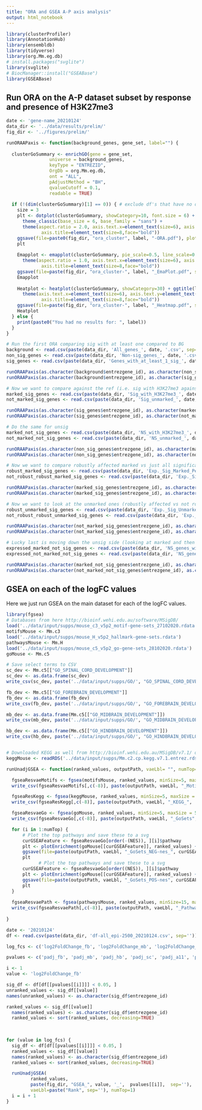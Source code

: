 ```yaml
---
title: "ORA and GSEA A-P axis analysis"
output: html_notebook
---
```



```r
library(clusterProfiler)
library(AnnotationHub)
library(ensembldb)
library(tidyverse)
library(org.Mm.eg.db)
# install.packages("svglite")
library(svglite)
# BiocManager::install("GSEABase")
library(GSEABase)
```


## Run ORA on the A-P dataset subset by response and presence of H3K27me3

```r
date <- 'gene-name_20210124'
data_dir <- '../data/results/prelim/'
fig_dir <- '../figures/prelim/'

runORAAPaxis <- function(background_genes, gene_set, label="") {
  
  clusterGoSummary <- enrichGO(gene = gene_set, 
                universe = background_genes,
                keyType = "ENTREZID",
                OrgDb = org.Mm.eg.db, 
                ont = "ALL",
                pAdjustMethod = "BH", 
                qvalueCutoff = 0.1, 
                readable = TRUE)
  
  if (!(dim(clusterGoSummary)[1] == 0)) { # exclude df's that have no observations
    size = 3
    plt <- dotplot(clusterGoSummary, showCategory=10, font.size = 6) + ggtitle(label) + 
      theme_classic(base_size = 6, base_family = "sans") + 
      theme(aspect.ratio = 2.0, axis.text.x=element_text(size=6), axis.text.y=element_text(size=6),
             axis.title=element_text(size=8,face="bold"))
    ggsave(file=paste0(fig_dir, "ora_cluster", label, "-ORA.pdf"), plot=plt,  width=5, height=5 * 2.0)
    plt
    
    Emapplot <- emapplot(clusterGoSummary, pie_scale=0.5, line_scale=0.2, showCategory=15, layout = "nicely") + ggtitle(label) +
      theme(aspect.ratio = 1.0, axis.text.x=element_text(size=6), axis.text.y=element_text(size=6),
             axis.title=element_text(size=8,face="bold"))
    ggsave(file=paste(fig_dir, "ora_cluster-", label, "_EmaPlot.pdf", sep=''), plot=Emapplot,  width=size, height=size)
    Emapplot
    
    Heatplot <- heatplot(clusterGoSummary, showCategory=30) + ggtitle(label) +
      theme(axis.text.x=element_text(size=6), axis.text.y=element_text(size=6),
             axis.title=element_text(size=8,face="bold"))
    ggsave(file=paste(fig_dir, "ora_cluster-", label, "_Heatmap.pdf", sep=''), width=10, height=8, plot=Heatplot)
    Heatplot
  } else {
    print(paste0("You had no results for: ", label))
  }
}

# Run the first ORA comparing sig with at least one compared to BG
background <- read.csv(paste(data_dir, 'All_genes_', date, '.csv', sep=''))
non_sig_genes <- read.csv(paste(data_dir, 'Non-sig_genes_', date, '.csv', sep=''))
sig_genes <- read.csv(paste(data_dir, 'Genes_with_at_least_1_sig_', date, '.csv', sep=''))

runORAAPaxis(as.character(background$entrezgene_id), as.character(non_sig_genes$entrezgene_id), "nonSig-vs-BG")
runORAAPaxis(as.character(background$entrezgene_id), as.character(sig_genes$entrezgene_id), "sig-vs-BG")

# Now we want to compare against the ref (i.e. sig with H3K27me3 against sig)
marked_sig_genes <- read.csv(paste(data_dir, 'Sig_with_H3K27me3_', date, '.csv', sep=''))
not_marked_sig_genes <- read.csv(paste(data_dir, 'Sig_unmarked_', date, '.csv', sep=''))

runORAAPaxis(as.character(sig_genes$entrezgene_id), as.character(marked_sig_genes$entrezgene_id), "SigMarked-vs-sig")
runORAAPaxis(as.character(sig_genes$entrezgene_id), as.character(not_marked_sig_genes$entrezgene_id), "SigNotMarked-vs-sig")

# Do the same for unsig
marked_not_sig_genes <- read.csv(paste(data_dir, 'NS_with_H3K27me3_', date, '.csv', sep=''))
not_marked_not_sig_genes <- read.csv(paste(data_dir, 'NS_unmarked_', date, '.csv', sep=''))

runORAAPaxis(as.character(non_sig_genes$entrezgene_id), as.character(marked_not_sig_genes$entrezgene_id), "NSMarked-vs-NS")
runORAAPaxis(as.character(non_sig_genes$entrezgene_id), as.character(not_marked_not_sig_genes$entrezgene_id), "NSNotMarked-vs-NS")

# Now we want to compare robustly affected marked vs just all significantly affected and marked
robust_marked_sig_genes <- read.csv(paste(data_dir, 'Exp._Sig_Marked_Perturbed_', date, '.csv', sep=''))
not_robust_robust_marked_sig_genes <- read.csv(paste(data_dir, 'Exp._Sig_Marked_un-Perturbed_', date, '.csv', sep=''))

runORAAPaxis(as.character(marked_sig_genes$entrezgene_id), as.character(robust_marked_sig_genes$entrezgene_id), "RobustSigMarked-vs-SigMarked")
runORAAPaxis(as.character(marked_sig_genes$entrezgene_id), as.character(not_robust_robust_marked_sig_genes$entrezgene_id), "NotRobustSigMarked-vs-SigMarked")

# Now we want to look at the unmarked ones (robustly affected vs not robustly affected )
robust_unmarked_sig_genes <- read.csv(paste(data_dir, 'Exp._Sig_Unmarked_Perturbed_', date, '.csv', sep=''))
not_robust_robust_unmarked_sig_genes <- read.csv(paste(data_dir, 'Exp._Sig_Unmarked_un-Perturbed_', date, '.csv', sep=''))

runORAAPaxis(as.character(not_marked_sig_genes$entrezgene_id), as.character(robust_unmarked_sig_genes$entrezgene_id), "RobustSigUnmarked-vs-SigUnmarked")
runORAAPaxis(as.character(not_marked_sig_genes$entrezgene_id), as.character(not_robust_robust_unmarked_sig_genes$entrezgene_id), "NotRobustSigUnmarked-vs-SigUnmarked")

# Lucky last is moving down the unsig side (looking at marked and then unmarked)
expressed_marked_not_sig_genes <- read.csv(paste(data_dir, 'NS_genes_with_H3K27me3_and_expression_', date, '.csv', sep=''))
expressed_not_marked_not_sig_genes <- read.csv(paste(data_dir, 'NS_genes_unmarked_and_expression_', date, '.csv', sep=''))

runORAAPaxis(as.character(marked_not_sig_genes$entrezgene_id), as.character(expressed_marked_not_sig_genes$entrezgene_id), "NSMarkedExpressed-vs-NSMarked")
runORAAPaxis(as.character(not_marked_not_sig_genes$entrezgene_id), as.character(expressed_not_marked_not_sig_genes$entrezgene_id), "NSNotMarkedExpressed-vs-NSNotMarked")


```


## GSEA on each of the logFC values 

Here we just run GSEA on the main dataset for each of the logFC values.

```r
library(fgsea)
# Databases from here http://bioinf.wehi.edu.au/software/MSigDB/
load('../data/input/supps/mouse_c3_v5p2_motif-gene-sets_27102020.rdata')
motifsMouse <- Mm.c3
load('../data/input/supps/mouse_H_v5p2_hallmark-gene-sets.rdata')
pathwaysMouse <- Mm.H
load('../data/input/supps/mouse_c5_v5p2_go-gene-sets_28102020.rdata')
goMouse <- Mm.c5

# Save select terms to CSV
sc_dev <- Mm.c5[["GO_SPINAL_CORD_DEVELOPMENT"]]
sc_dev <- as.data.frame(sc_dev)
write_csv(sc_dev, paste('../data/input/supps/GO/', "GO_SPINAL_CORD_DEVELOPMENT", '.csv', sep=""))

fb_dev <- Mm.c5[["GO_FOREBRAIN_DEVELOPMENT"]]
fb_dev <- as.data.frame(fb_dev)
write_csv(fb_dev, paste('../data/input/supps/GO/', "GO_FOREBRAIN_DEVELOPMENT", '.csv', sep=""))

mb_dev <- as.data.frame(Mm.c5[["GO_MIDBRAIN_DEVELOPMENT"]])
write_csv(mb_dev, paste('../data/input/supps/GO/', "GO_MIDBRAIN_DEVELOPMENT", '.csv', sep=""))

hb_dev <- as.data.frame(Mm.c5[["GO_HINDBRAIN_DEVELOPMENT"]])
write_csv(hb_dev, paste('../data/input/supps/GO/', "GO_HINDBRAIN_DEVELOPMENT", '.csv', sep=""))


# Downloaded KEGG as well from http://bioinf.wehi.edu.au/MSigDB/v7.1/ on 15/06/2021
keggMouse <- readRDS('../data/input/supps/Mm.c2.cp.kegg.v7.1.entrez.rds')

runUnadjGSEA <- function(ranked_values, outputPath, vaeLbl= "", numTop=4) {

  fgseaResvaeMotifs <- fgsea(motifsMouse, ranked_values, minSize=5, maxSize = 500)
  write_csv(fgseaResvaeMotifs[,c(-8)], paste(outputPath, vaeLbl, "_Motifs_", '.csv', sep=""))

  fgseaResKegg <- fgsea(keggMouse, ranked_values, minSize=5, maxSize = 500)
  write_csv(fgseaResKegg[,c(-8)], paste(outputPath, vaeLbl, "_KEGG_", '.csv', sep=""))

  fgseaResvaeGo <- fgsea(goMouse, ranked_values, minSize=5, maxSize = 500)
  write_csv(fgseaResvaeGo[,c(-8)], paste(outputPath, vaeLbl, "_GoSets", '.csv', sep=""))

  for (i in 1:numTop) {
      # Plot the top pathways and save these to a svg
      curGSEAFeature <- fgseaResvaeGo[order(-(NES)), ][i]$pathway
      plt <- plotEnrichment(goMouse[[curGSEAFeature]], ranked_values) + ggtitle(paste(curGSEAFeature, sep=" ")) 
      ggsave(file=paste(outputPath, vaeLbl, "_GoSets_NEG-nes_", curGSEAFeature, '.svg', sep=""), plot=plt, width=10, height=8)
      plt
            # Plot the top pathways and save these to a svg
      curGSEAFeature <- fgseaResvaeGo[order((NES)), ][i]$pathway
      plt <- plotEnrichment(goMouse[[curGSEAFeature]], ranked_values) + ggtitle(paste(curGSEAFeature, sep=" ")) 
      ggsave(file=paste(outputPath, vaeLbl, "_GoSets_POS-nes", curGSEAFeature, '.svg', sep=""), plot=plt, width=10, height=8)
      plt
  }
  
  fgseaResvaePath <- fgsea(pathwaysMouse, ranked_values, minSize=15, maxSize = 500)
  write_csv(fgseaResvaePath[,c(-8)], paste(outputPath, vaeLbl, "_Pathways_", '.csv', sep=""))
  
}

date <- '20210124'
df <- read.csv(paste(data_dir, 'df-all_epi-2500_20210124.csv', sep=''))

log_fcs <- c('log2FoldChange_fb', 'log2FoldChange_mb', 'log2FoldChange_hb', 'log2FoldChange_sc', 'log2FoldChange_a11', 'log2FoldChange_a13', 'log2FoldChange_a15', 'log2FoldChange_a18', 'log2FoldChange_p11', 'log2FoldChange_p13', 'log2FoldChange_p15', 'log2FoldChange_p18')

pvalues <- c('padj_fb', 'padj_mb', 'padj_hb', 'padj_sc', 'padj_a11', 'padj_a13', 'padj_a15', 'padj_a18', 'padj_p11', 'padj_p13', 'padj_p15', 'padj_p18')

i <- 1
value <- 'log2FoldChange_fb'

sig_df <- df[df[[pvalues[[i]]]] < 0.05, ]
unranked_values <- sig_df[[value]]
names(unranked_values) <- as.character(sig_df$entrezgene_id)

ranked_values <- sig_df[[value]]
  names(ranked_values) <- as.character(sig_df$entrezgene_id)
  ranked_values <- sort(ranked_values, decreasing=TRUE)

  
  
for (value in log_fcs) {
  sig_df <- df[df[[pvalues[[i]]]] < 0.05, ]
  ranked_values <- sig_df[[value]]
  names(ranked_values) <- as.character(sig_df$entrezgene_id)
  ranked_values <- sort(ranked_values, decreasing=TRUE)

  runUnadjGSEA(
         ranked_values,
         paste(fig_dir, "GSEA_", value, '_',  pvalues[[i]],  sep=''), 
         vaeLbl=paste("Rank", sep=''), numTop=1)
  i = i + 1
}

```
